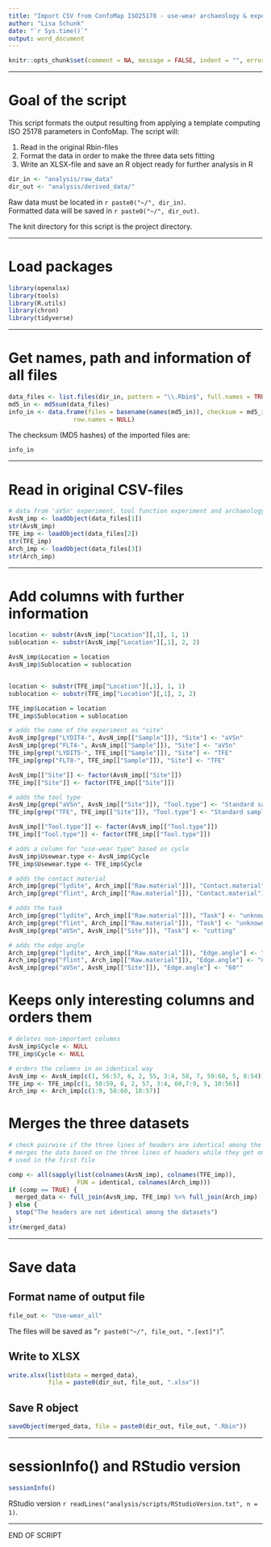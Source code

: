 ```yaml
---
title: "Import CSV from ConfoMap ISO25178 - use-wear archaeology & experiments"
author: "Lisa Schunk"
date: "`r Sys.time()`"
output: word_document
---
```



```r
knitr::opts_chunk$set(comment = NA, message = FALSE, indent = "", error = TRUE)

```

---


# Goal of the script
This script formats the output resulting from applying a template computing ISO 25178 parameters in ConfoMap.
The script will:

1. Read in the original Rbin-files
2. Format the data in order to make the three data sets fitting  
3. Write an XLSX-file and save an R object ready for further analysis in R 

```r
dir_in <- "analysis/raw_data"
dir_out <- "analysis/derived_data/"

```

Raw data must be located in `r paste0("~/", dir_in)`.  
Formatted data will be saved in `r paste0("~/", dir_out)`.

The knit directory for this script is the project directory.

---


# Load packages
```r
library(openxlsx)
library(tools)
library(R.utils)
library(chron)
library(tidyverse)

```


---


# Get names, path and information of all files 
```r
data_files <- list.files(dir_in, pattern = "\\.Rbin$", full.names = TRUE)
md5_in <- md5sum(data_files)
info_in <- data.frame(files = basename(names(md5_in)), checksum = md5_in, 
                  row.names = NULL)

```

The checksum (MD5 hashes) of the imported files are:  
```r
info_in

```


---


# Read in original CSV-files
```r
# data from 'aVSn' experiment, tool function experiment and archaeology 
AvsN_imp <- loadObject(data_files[1])
str(AvsN_imp)
TFE_imp <- loadObject(data_files[2])
str(TFE_imp)
Arch_imp <- loadObject(data_files[3])
str(Arch_imp)

```


---

# Add columns with further information 
```r

location <- substr(AvsN_imp["Location"][,1], 1, 1)
sublocation <- substr(AvsN_imp["Location"][,1], 2, 2)

AvsN_imp$Location = location
AvsN_imp$Sublocation = sublocation


location <- substr(TFE_imp["Location"][,1], 1, 1)
sublocation <- substr(TFE_imp["Location"][,1], 2, 2)

TFE_imp$Location = location
TFE_imp$Sublocation = sublocation

# adds the name of the experiment as "site"
AvsN_imp[grep("LYDIT4-", AvsN_imp[["Sample"]]), "Site"] <- "aVSn"
AvsN_imp[grep("FLT4-", AvsN_imp[["Sample"]]), "Site"] <- "aVSn"
TFE_imp[grep("LYDIT5-", TFE_imp[["Sample"]]), "Site"] <- "TFE"
TFE_imp[grep("FLT8-", TFE_imp[["Sample"]]), "Site"] <- "TFE"

AvsN_imp[["Site"]] <- factor(AvsN_imp[["Site"]])
TFE_imp[["Site"]] <- factor(TFE_imp[["Site"]])

# adds the tool type 
AvsN_imp[grep("aVSn", AvsN_imp[["Site"]]), "Tool.type"] <- "Standard sample"
TFE_imp[grep("TFE", TFE_imp[["Site"]]), "Tool.type"] <- "Standard sample"

AvsN_imp[["Tool.type"]] <- factor(AvsN_imp[["Tool.type"]])
TFE_imp[["Tool.type"]] <- factor(TFE_imp[["Tool.type"]])

# adds a column for "use-wear type" based on cycle
AvsN_imp$Usewear.type <- AvsN_imp$Cycle
TFE_imp$Usewear.type <- TFE_imp$Cycle

# adds the contact material 
Arch_imp[grep("lydite", Arch_imp[["Raw.material"]]), "Contact.material"] <- "unknown"
Arch_imp[grep("flint", Arch_imp[["Raw.material"]]), "Contact.material"] <- "unknown"

# adds the task 
Arch_imp[grep("lydite", Arch_imp[["Raw.material"]]), "Task"] <- "unknown"
Arch_imp[grep("flint", Arch_imp[["Raw.material"]]), "Task"] <- "unknown"
AvsN_imp[grep("aVSn", AvsN_imp[["Site"]]), "Task"] <- "cutting"

# adds the edge angle 
Arch_imp[grep("lydite", Arch_imp[["Raw.material"]]), "Edge.angle"] <- "unknown"
Arch_imp[grep("flint", Arch_imp[["Raw.material"]]), "Edge.angle"] <- "unknown"
AvsN_imp[grep("aVSn", AvsN_imp[["Site"]]), "Edge.angle"] <- "60°"

```


# Keeps only interesting columns and orders them  
```r
# deletes non-important columns 
AvsN_imp$Cycle <- NULL
TFE_imp$Cycle <- NULL

# orders the columns in an identical way
AvsN_imp <- AvsN_imp[c(1, 56:57, 6, 2, 55, 3:4, 58, 7, 59:60, 5, 8:54)]
TFE_imp <- TFE_imp[c(1, 58:59, 6, 2, 57, 3:4, 60,7:9, 5, 10:56)]
Arch_imp <- Arch_imp[c(1:9, 58:60, 10:57)]

```


# Merges the three datasets
```r
# check pairwise if the three lines of headers are identical among the datasets
# merges the data based on the three lines of headers while they get only 
# used in the first file 

comp <- all(sapply(list(colnames(AvsN_imp), colnames(TFE_imp)), 
                   FUN = identical, colnames(Arch_imp)))
if (comp == TRUE) {
  merged_data <- full_join(AvsN_imp, TFE_imp) %>% full_join(Arch_imp)
} else {
  stop("The headers are not identical among the datasets")
}
str(merged_data)

```


---


# Save data
## Format name of output file
```r
file_out <- "Use-wear_all"

```
The files will be saved as "`r paste0("~/", file_out, ".[ext]")`".


## Write to XLSX
```r
write.xlsx(list(data = merged_data), 
           file = paste0(dir_out, file_out, ".xlsx"))

```


## Save R object
```r
saveObject(merged_data, file = paste0(dir_out, file_out, ".Rbin"))

```

---

# sessionInfo() and RStudio version
```r
sessionInfo()

```

RStudio version `r readLines("analysis/scripts/RStudioVersion.txt", n = 1)`.


---


END OF SCRIPT







